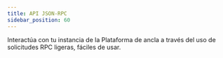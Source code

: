 ```yaml
---
title: API JSON-RPC
sidebar_position: 60
---
```



Interactúa con tu instancia de la Plataforma de ancla a través del uso de solicitudes RPC ligeras,
fáciles de usar.

<DocCardList />
